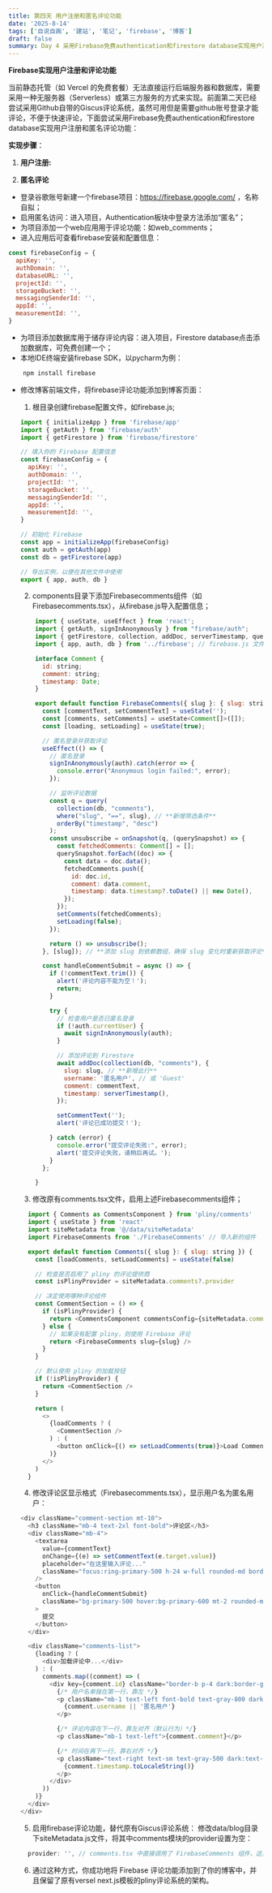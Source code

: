 ```yaml
---
title: 第四天 用户注册和匿名评论功能
date: '2025-8-14'
tags: ['自说自画', '建站', '笔记', 'firebase', '博客']
draft: false
summary: Day 4 采用Firebase免费authentication和firestore database实现用户注册和匿名评论功能
---
```


**Firebase实现用户注册和评论功能**

当前静态托管（如 Vercel 的免费套餐）无法直接运行后端服务器和数据库，需要采用一种无服务器（Serverless）或第三方服务的方式来实现。前面第二天已经尝试采用Github自带的Giscus评论系统，虽然可用但是需要github账号登录才能评论，不便于快速评论，下面尝试采用Firebase免费authentication和firestore database实现用户注册和匿名评论功能：

**实现步骤**：

1. **用户注册:**

2. **匿名评论**

- 登录谷歌账号新建一个firebase项目：https://firebase.google.com/ ，名称自拟；
- 启用匿名访问：进入项目，Authentication板块中登录方法添加“匿名”；
- 为项目添加一个web应用用于评论功能：如web_comments；
- 进入应用后可查看firebase安装和配置信息：

```js
const firebaseConfig = {
  apiKey: '',
  authDomain: '',
  databaseURL: '',
  projectId: '',
  storageBucket: '',
  messagingSenderId: '',
  appId: '',
  measurementId: '',
}
```

- 为项目添加数据库用于储存评论内容：进入项目，Firestore database点击添加数据库，可免费创建一个；
- 本地IDE终端安装firebase SDK，以pycharm为例：

```js
    npm install firebase
```

- 修改博客前端文件，将firebase评论功能添加到博客页面：
  1. 根目录创建firebase配置文件，如firebase.js;

  ```js
  import { initializeApp } from 'firebase/app'
  import { getAuth } from 'firebase/auth'
  import { getFirestore } from 'firebase/firestore'

  // 填入你的 Firebase 配置信息
  const firebaseConfig = {
    apiKey: '',
    authDomain: '',
    projectId: '',
    storageBucket: '',
    messagingSenderId: '',
    appId: '',
    measurementId: '',
  }

  // 初始化 Firebase
  const app = initializeApp(firebaseConfig)
  const auth = getAuth(app)
  const db = getFirestore(app)

  // 导出实例，以便在其他文件中使用
  export { app, auth, db }
  ```

  2. components目录下添加Firebasecomments组件（如Firebasecomments.tsx），从firebase.js导入配置信息；

  ```js
      import { useState, useEffect } from 'react';
      import { getAuth, signInAnonymously } from "firebase/auth";
      import { getFirestore, collection, addDoc, serverTimestamp, query, orderBy, onSnapshot, where } from "firebase/firestore";
      import { app, auth, db } from '../firebase'; // firebase.js 文件在根目录

      interface Comment {
        id: string;
        comment: string;
        timestamp: Date;
      }

      export default function FirebaseComments({ slug }: { slug: string }) { // **接收 slug 属性**
        const [commentText, setCommentText] = useState('');
        const [comments, setComments] = useState<Comment[]>([]);
        const [loading, setLoading] = useState(true);

        // 匿名登录并获取评论
        useEffect(() => {
          // 匿名登录
          signInAnonymously(auth).catch(error => {
            console.error("Anonymous login failed:", error);
          });

          // 监听评论数据
          const q = query(
            collection(db, "comments"),
            where("slug", "==", slug), // **新增筛选条件**
            orderBy("timestamp", "desc")
          );
          const unsubscribe = onSnapshot(q, (querySnapshot) => {
            const fetchedComments: Comment[] = [];
            querySnapshot.forEach((doc) => {
              const data = doc.data();
              fetchedComments.push({
                id: doc.id,
                comment: data.comment,
                timestamp: data.timestamp?.toDate() || new Date(),
              });
            });
            setComments(fetchedComments);
            setLoading(false);
          });

          return () => unsubscribe();
        }, [slug]); // **添加 slug 到依赖数组，确保 slug 变化时重新获取评论**

        const handleCommentSubmit = async () => {
          if (!commentText.trim()) {
            alert('评论内容不能为空！');
            return;
          }

          try {
            // 检查用户是否已匿名登录
            if (!auth.currentUser) {
              await signInAnonymously(auth);
            }

            // 添加评论到 Firestore
            await addDoc(collection(db, "comments"), {
              slug: slug, // **新增此行**
              username: '匿名用户', // 或 'Guest'
              comment: commentText,
              timestamp: serverTimestamp(),
            });

            setCommentText('');
            alert('评论已成功提交！');

          } catch (error) {
            console.error("提交评论失败:", error);
            alert('提交评论失败，请稍后再试。');
          }
        };

      }
  ```

  3. 修改原有comments.tsx文件，启用上述Firebasecomments组件；

  ```js
    import { Comments as CommentsComponent } from 'pliny/comments'
    import { useState } from 'react'
    import siteMetadata from '@/data/siteMetadata'
    import FirebaseComments from './FirebaseComments' // 导入新的组件

    export default function Comments({ slug }: { slug: string }) {
      const [loadComments, setLoadComments] = useState(false)

      // 检查是否启用了 pliny 的评论提供商
      const isPlinyProvider = siteMetadata.comments?.provider

      // 决定使用哪种评论组件
      const CommentSection = () => {
        if (isPlinyProvider) {
          return <CommentsComponent commentsConfig={siteMetadata.comments} slug={slug} />
        } else {
          // 如果没有配置 pliny，则使用 Firebase 评论
          return <FirebaseComments slug={slug} />
        }
      }

      // 默认使用 pliny 的加载按钮
      if (!isPlinyProvider) {
        return <CommentSection />
      }

      return (
        <>
          {loadComments ? (
            <CommentSection />
          ) : (
            <button onClick={() => setLoadComments(true)}>Load Comments</button>
          )}
        </>
      )
    }
  ```

  4. 修改评论区显示格式（Firebasecomments.tsx），显示用户名为匿名用户：

  ```js
  <div className="comment-section mt-10">
    <h3 className="mb-4 text-2xl font-bold">评论区</h3>
    <div className="mb-4">
      <textarea
        value={commentText}
        onChange={(e) => setCommentText(e.target.value)}
        placeholder="在这里输入评论..."
        className="focus:ring-primary-500 h-24 w-full rounded-md border p-2 focus:ring-2 focus:outline-none dark:border-gray-600 dark:bg-gray-800"
      />
      <button
        onClick={handleCommentSubmit}
        className="bg-primary-500 hover:bg-primary-600 mt-2 rounded-md px-4 py-2 text-white"
      >
        提交
      </button>
    </div>

    <div className="comments-list">
      {loading ? (
        <div>加载评论中...</div>
      ) : (
        comments.map((comment) => (
          <div key={comment.id} className="border-b p-4 dark:border-gray-700">
            {/* 用户名单独在第一行，靠左 */}
            <p className="mb-1 text-left font-bold text-gray-800 dark:text-white">
              {comment.username || '匿名用户'}
            </p>

            {/* 评论内容在下一行，靠左对齐（默认行为）*/}
            <p className="mb-1 text-left">{comment.comment}</p>

            {/* 时间在再下一行，靠右对齐 */}
            <p className="text-right text-sm text-gray-500 dark:text-gray-400">
              {comment.timestamp.toLocaleString()}
            </p>
          </div>
        ))
      )}
    </div>
  </div>
  ```

  5. 启用firebase评论功能，替代原有Giscus评论系统：
     修改data/blog目录下siteMetadata.js文件，将其中comments模块的provider设置为空：

  ```js
    provider: '', // comments.tsx 中直接调用了 FirebaseComments 组件，这里provider为空时启用备用评论组件（firebase），可以填写其他providers: giscus, utterances, disqus
  ```

  6. 通过这种方式，你成功地将 Firebase 评论功能添加到了你的博客中，并且保留了原有versel next.js模板的pliny评论系统的架构。
